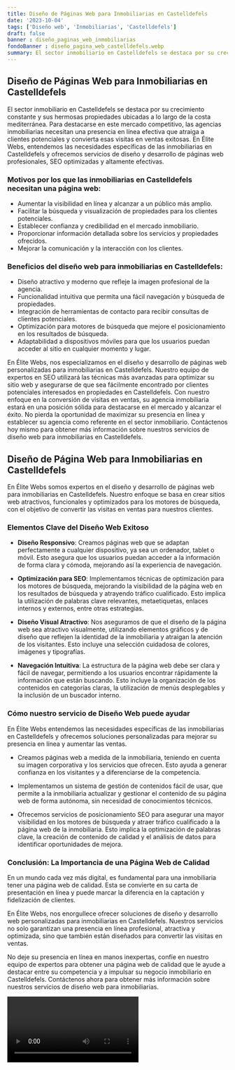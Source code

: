 ```yaml
---
title: Diseño de Páginas Web para Inmobiliarias en Castelldefels
date: '2023-10-04'
tags: ['Diseño web', 'Inmobiliarias', 'Castelldefels']
draft: false
banner : diseño_paginas_web_inmobiliarias
fondoBanner : diseño_pagina_web_castelldefels.webp
summary: El sector inmobiliario en Castelldefels se destaca por su crecimiento constante y sus hermosas propiedades ubicadas a lo largo de la costa mediterránea. Para destacarse en este mercado competitivo, las agencias inmobiliarias necesitan una presencia en línea efectiva que atraiga a clientes potenciales y convierta esas visitas en ventas exitosas. En Élite Webs, entendemos las necesidades específicas de las inmobiliarias en Castelldefels y ofrecemos servicios de diseño y desarrollo de páginas web profesionales, SEO optimizadas y altamente efectivas.
---
```


## Diseño de Páginas Web para Inmobiliarias en Castelldefels

El sector inmobiliario en Castelldefels se destaca por su crecimiento constante y sus hermosas propiedades ubicadas a lo largo de la costa mediterránea. Para destacarse en este mercado competitivo, las agencias inmobiliarias necesitan una presencia en línea efectiva que atraiga a clientes potenciales y convierta esas visitas en ventas exitosas. En Élite Webs, entendemos las necesidades específicas de las inmobiliarias en Castelldefels y ofrecemos servicios de diseño y desarrollo de páginas web profesionales, SEO optimizadas y altamente efectivas.

### Motivos por los que las inmobiliarias en Castelldefels necesitan una página web:

- Aumentar la visibilidad en línea y alcanzar a un público más amplio.
- Facilitar la búsqueda y visualización de propiedades para los clientes potenciales.
- Establecer confianza y credibilidad en el mercado inmobiliario.
- Proporcionar información detallada sobre los servicios y propiedades ofrecidos.
- Mejorar la comunicación y la interacción con los clientes.

### Beneficios del diseño web para inmobiliarias en Castelldefels:

- Diseño atractivo y moderno que refleje la imagen profesional de la agencia.
- Funcionalidad intuitiva que permita una fácil navegación y búsqueda de propiedades.
- Integración de herramientas de contacto para recibir consultas de clientes potenciales.
- Optimización para motores de búsqueda que mejore el posicionamiento en los resultados de búsqueda.
- Adaptabilidad a dispositivos móviles para que los usuarios puedan acceder al sitio en cualquier momento y lugar.

En Élite Webs, nos especializamos en el diseño y desarrollo de páginas web personalizadas para inmobiliarias en Castelldefels. Nuestro equipo de expertos en SEO utilizará las técnicas más avanzadas para optimizar su sitio web y asegurarse de que sea fácilmente encontrado por clientes potenciales interesados en propiedades en Castelldefels. Con nuestro enfoque en la conversión de visitas en ventas, su agencia inmobiliaria estará en una posición sólida para destacarse en el mercado y alcanzar el éxito. No pierda la oportunidad de maximizar su presencia en línea y establecer su agencia como referente en el sector inmobiliario. Contáctenos hoy mismo para obtener más información sobre nuestros servicios de diseño web para inmobiliarias en Castelldefels.

<GifSeo />

<Cta />

##  Diseño de Página Web para Inmobiliarias en Castelldefels

En Élite Webs somos expertos en el diseño y desarrollo de páginas web para inmobiliarias en Castelldefels. Nuestro enfoque se basa en crear sitios web atractivos, funcionales y optimizados para los motores de búsqueda, con el objetivo de convertir las visitas en ventas para nuestros clientes.

### Elementos Clave del Diseño Web Exitoso

- **Diseño Responsivo**: Creamos páginas web que se adaptan perfectamente a cualquier dispositivo, ya sea un ordenador, tablet o móvil. Esto asegura que los usuarios puedan acceder a la información de forma clara y cómoda, mejorando así la experiencia de navegación.

- **Optimización para SEO**: Implementamos técnicas de optimización para los motores de búsqueda, mejorando la visibilidad de la página web en los resultados de búsqueda y atrayendo tráfico cualificado. Esto implica la utilización de palabras clave relevantes, metaetiquetas, enlaces internos y externos, entre otras estrategias.

- **Diseño Visual Atractivo**: Nos aseguramos de que el diseño de la página web sea atractivo visualmente, utilizando elementos gráficos y de diseño que reflejen la identidad de la inmobiliaria y atraigan la atención de los visitantes. Esto incluye una selección cuidadosa de colores, imágenes y tipografías.

- **Navegación Intuitiva**: La estructura de la página web debe ser clara y fácil de navegar, permitiendo a los usuarios encontrar rápidamente la información que están buscando. Esto incluye la organización de los contenidos en categorías claras, la utilización de menús desplegables y la inclusión de un buscador interno.

### Cómo nuestro servicio de Diseño Web puede ayudar

En Élite Webs entendemos las necesidades específicas de las inmobiliarias en Castelldefels y ofrecemos soluciones personalizadas para mejorar su presencia en línea y aumentar las ventas. 

- Creamos páginas web a medida de la inmobiliaria, teniendo en cuenta su imagen corporativa y los servicios que ofrecen. Esto ayuda a generar confianza en los visitantes y a diferenciarse de la competencia.

- Implementamos un sistema de gestión de contenidos fácil de usar, que permite a la inmobiliaria actualizar y gestionar el contenido de su página web de forma autónoma, sin necesidad de conocimientos técnicos.

- Ofrecemos servicios de posicionamiento SEO para asegurar una mayor visibilidad en los motores de búsqueda y atraer tráfico cualificado a la página web de la inmobiliaria. Esto implica la optimización de palabras clave, la creación de contenido de calidad y el análisis de datos para identificar oportunidades de mejora.

### Conclusión: La Importancia de una Página Web de Calidad

En un mundo cada vez más digital, es fundamental para una inmobiliaria tener una página web de calidad. Esta se convierte en su carta de presentación en línea y puede marcar la diferencia en la captación y fidelización de clientes.

En Élite Webs, nos enorgullece ofrecer soluciones de diseño y desarrollo web personalizadas para inmobiliarias en Castelldefels. Nuestros servicios no solo garantizan una presencia en línea profesional, atractiva y optimizada, sino que también están diseñados para convertir las visitas en ventas.

No deje su presencia en línea en manos inexpertas, confíe en nuestro equipo de expertos para obtener una página web de calidad que le ayude a destacar entre su competencia y a impulsar su negocio inmobiliario en Castelldefels. Contáctenos ahora para obtener más información sobre nuestros servicios de diseño web para inmobiliarias.

<Video />

<CtaBot job='Inmobiliarias' city='Castelldefels'/>

<Gmaps query='Castelldefels+españa+maps' />